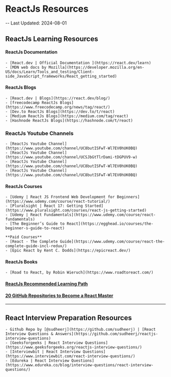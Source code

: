# ReactJs Resources

-- Last Updated: 2024-08-01

## ReactJs Learning Resources

#### ReactJs Documentation

    - [React.dev | Official Documentation ](https://react.dev/learn)
    - [MDN web docs by Mozilla](https://developer.mozilla.org/en-US/docs/Learn/Tools_and_testing/Client-side_JavaScript_frameworks/React_getting_started)

#### ReactJs Blogs

    - [React.dev | Blogs](https://react.dev/blog/)
    - [freecodecamp ReactJs Blogs](https://www.freecodecamp.org/news/tag/react/)
    - [Dev.to ReactJs Blogs](https://dev.to/t/react)
    - [Medium ReactJs Blogs](https://medium.com/tag/react)
    - [Hashnode ReactJs Blogs](https://hashnode.com/t/react)

### ReactJs Youtube Channels

    - [ReactJs Youtube Channel](https://www.youtube.com/channel/UC8butISFwT-Wl7EV0hUK0BQ)
    - [ReactJs Youtube Channel](https://www.youtube.com/channel/UCSJbGtTlrDami-tDGPUV9-w)
    - [ReactJs Youtube Channel](https://www.youtube.com/channel/UC8butISFwT-Wl7EV0hUK0BQ)
    - [ReactJs Youtube Channel](https://www.youtube.com/channel/UC8butISFwT-Wl7EV0hUK0BQ)

#### ReactJs Courses

    - [Udemy | React JS Frontend Web Development for Beginners](https://www.udemy.com/course/react-tutorial/)
    - [Pluralsight | React 17: Getting Started](https://www.pluralsight.com/courses/react-js-getting-started)
    - [Udemy | React Fundamentals](https://www.udemy.com/course/react-fundamentals)
    - [The Beginner’s Guide to React](https://egghead.io/courses/the-beginner-s-guide-to-react)

    **Paid Courses**
    - [React - The Complete Guide](https://www.udemy.com/course/react-the-complete-guide-incl-redux/)
    - [Epic React by Kent C. Dodds](https://epicreact.dev/)

#### ReactJs Books

    - [Road to React, by Robin Wieruch](https://www.roadtoreact.com/)

#### [ReactJs Recommended Learning Path](https://www.reactiflux.com/learning)

#### [20 GitHub Repositories to Become a React Master](https://dev.to/ramonak/20-github-repositories-to-become-a-react-master-1m7)

---

## React Interview Preparation Resources

    - Github Repo by [@sudheerj](https://github.com/sudheerj) | [React Interview Questions & Answers](https://github.com/sudheerj/reactjs-interview-questions)
    - [Geeksforgeeks | React Interview Questions](https://www.geeksforgeeks.org/reactjs-interview-questions/)
    - [Interviewbit | React Interview Questions](https://www.interviewbit.com/react-interview-questions/)
    - [Edureka | React Interview Questions](https://www.edureka.co/blog/interview-questions/react-interview-questions/)
